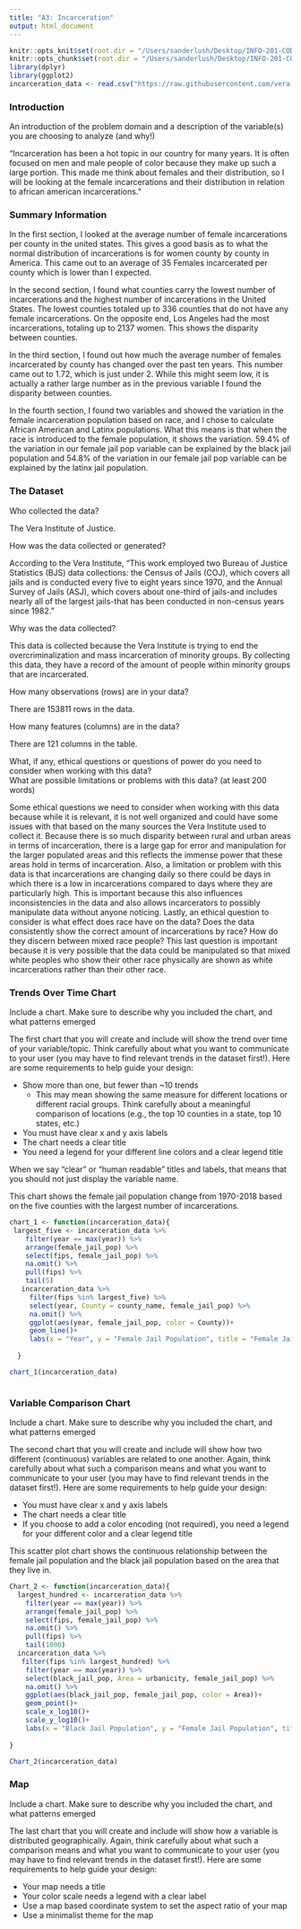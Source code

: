 ```yaml
---
title: "A3: Incarceration"
output: html_document
---
```

```r
knitr::opts_knit$set(root.dir = "/Users/sanderlush/Desktop/INFO-201-CODE/a3-incarceration-wsdmdsw1-1764374/")
knitr::opts_chunk$set(root.dir = "/Users/sanderlush/Desktop/INFO-201-CODE/a3-incarceration-wsdmdsw1-1764374/")
library(dplyr)
library(ggplot2)
incarceration_data <- read.csv("https://raw.githubusercontent.com/vera-institute/incarceration-trends/master/incarceration_trends.csv")
```

### Introduction

An introduction of the problem domain and a description of the variable(s) you are choosing to analyze (and why!)

"Incarceration has been a hot topic in our country for many years. It is often focused on men and male people of color because they make up such a large portion. This made me think about females and their distribution, so I will be looking at the female incarcerations and their distribution in relation to african american incarcerations."

### Summary Information

In the first section, I looked at the average number of female incarcerations per county in the united states. This gives a good basis as to what the normal distribution of incarcerations is for women county by county in America. This came out to an average of 35 Females incarcerated per county which is lower than I expected.

In the second section, I found what counties carry the lowest number of incarcerations and the highest number of incarcerations in the United States. The lowest counties totaled up to 336 counties that do not have any female incarcerations. On the opposite end, Los Angeles had the most incarcerations, totaling up to 2137 women. This shows the disparity between counties.

In the third section, I found out how much the average number of females incarcerated by county has changed over the past ten years. This number came out to 1.72, which is just under 2. While this might seem low, it is actually a rather large number as in the previous variable I found the disparity between counties.

In the fourth section, I found two variables and showed the variation in the female incarceration population based on race, and I chose to calculate African American and Latinx populations. What this means is that when the race is introduced to the female population, it shows the variation. 59.4% of the variation in our female jail pop variable can be explained by the black jail population and 54.8% of the variation in our female jail pop variable can be explained by the latinx jail population.

### The Dataset

Who collected the data?  

The Vera Institute of Justice.

How was the data collected or generated?  

According to the Vera Institute, "This work employed two Bureau of Justice Statistics (BJS) data collections: the Census of Jails (COJ), which covers all jails and is conducted every five to eight years since 1970, and the Annual Survey of Jails (ASJ), which covers about one-third of jails-and includes nearly all of the largest jails-that has been conducted in non-census years since 1982."

Why was the data collected?  

This data is collected because the Vera Institute is trying to end the overcriminalization and mass incarceration of minority groups. By collecting this data, they have a record of the amount of people within minority groups that are incarcerated. 

How many observations (rows) are in your data?  

There are 153811 rows in the data.

How many features (columns) are in the data?  

There are 121 columns in the table.

What, if any, ethical questions or questions of power do you need to consider when working with this data?  
What are possible limitations or problems with this data?   (at least 200 words)

Some ethical questions we need to consider when working with this data because while it is relevant, it is not well organized and could have some issues with that based on the many sources the Vera Institute used to collect it. Because there is so much disparity between rural and urban areas in terms of incarceration, there is a large gap for error and manipulation for the larger populated areas and this reflects the immense power that these areas hold in terms of incarceration. Also, a limitation or problem with this data is that incarcerations are changing daily so there could be days in which there is a low in incarcerations compared to days where they are particularly high. This is important because this also influences inconsistencies in the data and also allows incarcerators to possibly manipulate data without anyone noticing. Lastly, an ethical question to consider is what effect does race have on the data? Does the data consistently show the correct amount of incarcerations by race? How do they discern between mixed race people? This last question is important because it is very possible that the data could be manipulated so that mixed white peoples who show their other race physically are shown as white incarcerations rather than their other race.

### Trends Over Time Chart

Include a chart. Make sure to describe why you included the chart, and what patterns emerged

The first chart that you will create and include will show the trend over time of your variable/topic. Think carefully about what you want to communicate to your user (you may have to find relevant trends in the dataset first!). Here are some requirements to help guide your design:

- Show more than one, but fewer than ~10 trends
  - This may mean showing the same measure for different locations or different racial groups. Think carefully about a meaningful comparison of locations (e.g., the top 10 counties in a state, top 10 states, etc.)
- You must have clear x and y axis labels
- The chart needs a clear title 
- You need a legend for your different line colors and a clear legend title

When we say "clear" or "human readable" titles and labels, that means that you should not just display the variable name.

This chart shows the female jail population change from 1970-2018 based on the five counties with the largest number of incarcerations.
```r
chart_1 <- function(incarceration_data){
 largest_five <- incarceration_data %>%
    filter(year == max(year)) %>%
    arrange(female_jail_pop) %>%
    select(fips, female_jail_pop) %>%
    na.omit() %>%
    pull(fips) %>%
    tail(5)
   incarceration_data %>%
     filter(fips %in% largest_five) %>%
     select(year, County = county_name, female_jail_pop) %>%
     na.omit() %>%
     ggplot(aes(year, female_jail_pop, color = County))+
     geom_line()+
     labs(x = "Year", y = "Female Jail Population", title = "Female Jail Population Over Time", subtitle = "Largest 5 Counties")
    
  }
```

```r
chart_1(incarceration_data)



```


### Variable Comparison Chart

Include a chart. Make sure to describe why you included the chart, and what patterns emerged

The second chart that you will create and include will show how two different (continuous) variables are related to one another. Again, think carefully about what such a comparison means and what you want to communicate to your user (you may have to find relevant trends in the dataset first!). Here are some requirements to help guide your design:

- You must have clear x and y axis labels
- The chart needs a clear title 
- If you choose to add a color encoding (not required), you need a legend for your different color and a clear legend title

This scatter plot chart shows the continuous relationship between the female jail population and the black jail population based on the area that they live in.
```r

Chart_2 <- function(incarceration_data){
  largest_hundred <- incarceration_data %>%
    filter(year == max(year)) %>%
    arrange(female_jail_pop) %>%
    select(fips, female_jail_pop) %>%
    na.omit() %>%
    pull(fips) %>%
    tail(1000)
  incarceration_data %>%
   filter(fips %in% largest_hundred) %>%
    filter(year == max(year)) %>%
    select(black_jail_pop, Area = urbanicity, female_jail_pop) %>%
    na.omit() %>%
    ggplot(aes(black_jail_pop, female_jail_pop, color = Area))+
    geom_point()+
    scale_x_log10()+
    scale_y_log10()+
    labs(x = "Black Jail Population", y = "Female Jail Population", title = "Comparing Black and Female Jail Populations", subtitle = "Largest One Thousand Counties")
  
}
```

```r
Chart_2(incarceration_data)

```


### Map

Include a chart. Make sure to describe why you included the chart, and what patterns emerged

The last chart that you will create and include will show how a variable is distributed geographically. Again, think carefully about what such a comparison means and what you want to communicate to your user (you may have to find relevant trends in the dataset first!). Here are some requirements to help guide your design:

- Your map needs a title
- Your color scale needs a legend with a clear label
- Use a map based coordinate system to set the aspect ratio of your map
- Use a minimalist theme for the map 
